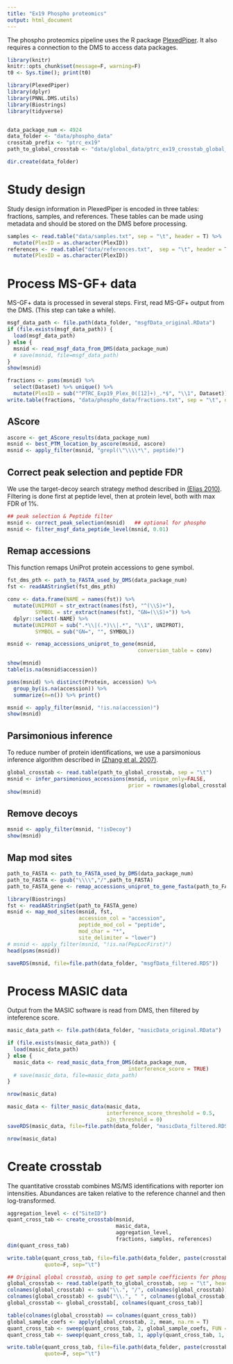 ---
title: "Ex19 Phospho proteomics"
output: html_document
---

The phospho proteomics pipeline uses the R package [PlexedPiper](https://github.com/vladpetyuk/PlexedPiper). It also requires a connection to the DMS to access data packages.

```{r, echo=F}
library(knitr)
knitr::opts_chunk$set(message=F, warning=F)
t0 <- Sys.time(); print(t0)
```

```{r setup}
library(PlexedPiper)
library(dplyr)
library(PNNL.DMS.utils)
library(Biostrings)
library(tidyverse)


data_package_num <- 4924
data_folder <- "data/phospho_data"
crosstab_prefix <- "ptrc_ex19"
path_to_global_crosstab <- "data/global_data/ptrc_ex19_crosstab_global_gene_original.txt"

dir.create(data_folder)

```



# Study design

Study design information in PlexedPiper is encoded in three tables: fractions, samples, and references. 
These tables can be made using metadata and should be stored on the DMS before processing.


```{r read_study_design}
samples <- read.table("data/samples.txt", sep = "\t", header = T) %>%
  mutate(PlexID = as.character(PlexID))
references <- read.table("data/references.txt",  sep = "\t", header = T) %>%
  mutate(PlexID = as.character(PlexID))

```


# Process MS-GF+ data

MS-GF+ data is processed in several steps. First, read MS-GF+ output from the DMS. (This step can take a while).

```{r read_msgf_data}
msgf_data_path <- file.path(data_folder, "msgfData_original.RData")
if (file.exists(msgf_data_path)) {
  load(msgf_data_path)
} else {
  msnid <- read_msgf_data_from_DMS(data_package_num)
  # save(msnid, file=msgf_data_path)
}
show(msnid)

fractions <- psms(msnid) %>%
  select(Dataset) %>% unique() %>%
  mutate(PlexID = sub("^PTRC_Exp19_Plex_0([12]+)_.*$", "\\1", Dataset))
write.table(fractions, "data/phospho_data/fractions.txt", sep = "\t", quote = F, row.names = F)

```


## AScore


```{r ascore}
ascore <- get_AScore_results(data_package_num)
msnid <- best_PTM_location_by_ascore(msnid, ascore)
msnid <- apply_filter(msnid, "grepl(\"\\\\*\", peptide)")

```


## Correct peak selection and peptide FDR
We use the target-decoy search strategy method described in [(Elias 2010)](https://www.ncbi.nlm.nih.gov/pmc/articles/PMC2922680/). 
Filtering is done first at peptide level, then at protein level, both with max FDR of 1%.


```{r}
## peak selection & Peptide filter
msnid <- correct_peak_selection(msnid)   ## optional for phospho
msnid <- filter_msgf_data_peptide_level(msnid, 0.01)


```


## Remap accessions

This function remaps UniProt protein accessions to gene symbol.

```{r create_conversion_table}
fst_dms_pth <- path_to_FASTA_used_by_DMS(data_package_num)
fst <- readAAStringSet(fst_dms_pth)

conv <- data.frame(NAME = names(fst)) %>%
  mutate(UNIPROT = str_extract(names(fst), "^(\\S)+"),
         SYMBOL = str_extract(names(fst), "GN=(\\S)+")) %>%
  dplyr::select(-NAME) %>%
  mutate(UNIPROT = sub(".*\\|(.*)\\|.*", "\\1", UNIPROT),
         SYMBOL = sub("GN=", "", SYMBOL))

msnid <- remap_accessions_uniprot_to_gene(msnid,
                                          conversion_table = conv)

show(msnid)
table(is.na(msnid$accession))

psms(msnid) %>% distinct(Protein, accession) %>%
  group_by(is.na(accession)) %>%
  summarize(n=n()) %>% print()

msnid <- apply_filter(msnid, "!is.na(accession)")
show(msnid)
```


## Parsimonious inference

To reduce number of protein identifications, we use a parsimonious inference algorithm described in 
[(Zhang et al. 2007)](https://www.ncbi.nlm.nih.gov/pmc/articles/PMC2810678/).


```{r parsimonious_inference}
global_crosstab <- read.table(path_to_global_crosstab, sep = "\t")
msnid <- infer_parsimonious_accessions(msnid, unique_only=FALSE,
                                       prior = rownames(global_crosstab))
show(msnid)

```


## Remove decoys


```{r apply_decoy_filter}
msnid <- apply_filter(msnid, "!isDecoy")
show(msnid)

```


## Map mod sites


```{r map_mod_sites}
path_to_FASTA <- path_to_FASTA_used_by_DMS(data_package_num)
path_to_FASTA <- gsub("\\\\","/",path_to_FASTA)
path_to_FASTA_gene <- remap_accessions_uniprot_to_gene_fasta(path_to_FASTA)

library(Biostrings)
fst <- readAAStringSet(path_to_FASTA_gene)
msnid <- map_mod_sites(msnid, fst, 
                       accession_col = "accession", 
                       peptide_mod_col = "peptide", 
                       mod_char = "*",
                       site_delimiter = "lower")
# msnid <- apply_filter(msnid, "!is.na(PepLocFirst)")
head(psms(msnid))

saveRDS(msnid, file=file.path(data_folder, "msgfData_filtered.RDS"))

```


# Process MASIC data

Output from the MASIC software is read from DMS, then filtered by inteference score.


```{r read_masic}
masic_data_path <- file.path(data_folder, "masicData_original.RData")

if (file.exists(masic_data_path)) {
  load(masic_data_path)
} else {
  masic_data <- read_masic_data_from_DMS(data_package_num,
                                       interference_score = TRUE)
  # save(masic_data, file=masic_data_path)
}

nrow(masic_data)

```


```{r filter_masic}
masic_data <- filter_masic_data(masic_data,
                                interference_score_threshold = 0.5,
                                s2n_threshold = 0)
saveRDS(masic_data, file=file.path(data_folder, "masicData_filtered.RDS"))

nrow(masic_data)
```


# Create crosstab

The quantitative crosstab combines MS/MS identifications with reporter ion intensities. 
Abundances are taken relative to the reference channel and then log-transformed.


```{r create_phospho_site_crosstab}
aggregation_level <- c("SiteID")
quant_cross_tab <- create_crosstab(msnid, 
                                   masic_data, 
                                   aggregation_level, 
                                   fractions, samples, references)
dim(quant_cross_tab)

write.table(quant_cross_tab, file=file.path(data_folder, paste(crosstab_prefix, "crosstab_phospho_SiteID_original.txt", sep="_")),
            quote=F, sep="\t")
```


```{r}
## Original global crosstab, using to get sample coefficients for phospho.
global_crosstab <- read.table(path_to_global_crosstab, sep = "\t", header = T)
colnames(global_crosstab) <- sub("\\.", "/", colnames(global_crosstab))
colnames(global_crosstab) <- gsub("\\.", " ", colnames(global_crosstab))
global_crosstab <- global_crosstab[, colnames(quant_cross_tab)]

table(colnames(global_crosstab) == colnames(quant_cross_tab))
global_sample_coefs <- apply(global_crosstab, 2, mean, na.rm = T)
quant_cross_tab <- sweep(quant_cross_tab, 2, global_sample_coefs, FUN = '-')  ##USING GLOBAL COEFFCIENTS
quant_cross_tab <- sweep(quant_cross_tab, 1, apply(quant_cross_tab, 1, mean, na.rm = T), FUN = '-')

write.table(quant_cross_tab, file=file.path(data_folder, paste(crosstab_prefix, "crosstab_phospho_SiteID_median_centered.txt", sep="_")),
            quote=F, sep="\t")
```

```{r}




```




